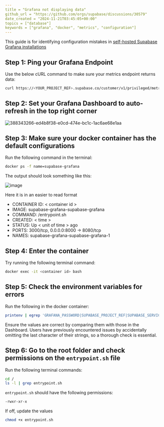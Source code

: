 ```yaml
---
title = "Grafana not displaying data"
github_url = "https://github.com/orgs/supabase/discussions/30579"
date_created = "2024-11-21T03:45:05+00:00"
topics = ["database"]
keywords = ["grafana", "docker", "metrics", "configuration"]
---
```


This guide is for identifying configuration mistakes in [self-hosted Supabase Grafana installations](https://supabase.com/docs/guides/monitoring-troubleshooting/metrics#deploying-supabase-grafana)

## Step 1: Ping your Grafana Endpoint

Use the below cURL command to make sure your metrics endpoint returns data:

```sh
curl https://<YOUR_PROJECT_REF>.supabase.co/customer/v1/privileged/metrics --user 'service_role:<SERVICE_ROLE_KEY>'
```

## Step 2: Set your Grafana Dashboard to auto-refresh in the top right corner

![388343266-ed4b8f38-e0cd-474e-bc1c-1ac6ae68e1aa](/img/troubleshooting/47998bed-0b77-433a-bfed-63222beb2aee.png)

## Step 3: Make sure your docker container has the default configurations

Run the following command in the terminal:

```sh
docker ps -f name=supabase-grafana
```

The output should look something like this:

![image](/img/troubleshooting/6c284180-0ffd-432d-b86b-e9fbcfe23868.png)

Here it is in an easier to read format

- CONTAINER ID: < container id >
- IMAGE: supabase-grafana-supabase-grafana
- COMMAND: /entrypoint.sh
- CREATED: < time >
- STATUS: Up < unit of time > ago
- PORTS: 3000/tcp, 0.0.0.0:8000 → 8080/tcp
- NAMES: supabase-grafana-supabase-grafana-1

## Step 4: Enter the container

Try running the following terminal command:

```sh
docker exec -it <container id> bash
```

## Step 5: Check the environment variables for errors

Run the following in the docker container:

```sh
printenv | egrep 'GRAFANA_PASSWORD|SUPABASE_PROJECT_REF|SUPABASE_SERVICE_ROLE_KEY'
```

Ensure the values are correct by comparing them with those in the Dashboard. Users have previously encountered issues by accidentally omitting the last character of their strings, so a thorough check is essential.

## Step 6: Go to the root folder and check permissions on the `entrypoint.sh` file

Run the following terminal commands:

```sh
cd /
ls -l | grep entrypoint.sh
```

`entrypoint.sh` should have the following permissions:

```sh
-rwxr-xr-x
```

If off, update the values

```sh
chmod +x entrypoint.sh
```
